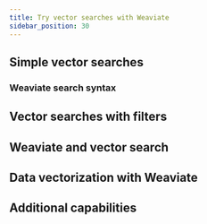 ```yaml
---
title: Try vector searches with Weaviate
sidebar_position: 30
---
```


## Simple vector searches

### Weaviate search syntax


## Vector searches with filters


## Weaviate and vector search

## Data vectorization with Weaviate

## Additional capabilities
